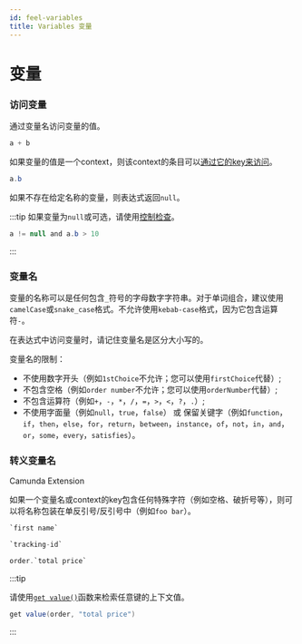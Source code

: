 ```yaml
---
id: feel-variables
title: Variables 变量
---
```


# 变量

### 访问变量

通过变量名访问变量的值。

```java
a + b
```

如果变量的值是一个context，则该context的条目可以[通过它的key来访问](./6-feel-context-expressions.mdx#获取条目条目路径)。

```java
a.b

```

如果不存在给定名称的变量，则表达式返回`null`。

:::tip
如果变量为`null`或可选，请使用[控制检查](./2-feel-boolean-expressions.mdx#空值检查)。

```java
a != null and a.b > 10
```
:::

### 变量名

变量的名称可以是任何包含`_`符号的字母数字字符串。对于单词组合，建议使用`camelCase`或`snake_case`格式。不允许使用`kebab-case`格式，因为它包含运算符`-`。

在表达式中访问变量时，请记住变量名是区分大小写的。

变量名的限制：
- 不使用数字开头（例如`1stChoice`不允许；您可以使用`firstChoice`代替）;
- 不包含空格（例如`order number`不允许；您可以使用`orderNumber`代替）;
- 不包含运算符（例如`+`，`-`，`*`，`/`，`=`，`>`，`<`，`?`，`.`）;
- 不使用字面量（例如`null`，`true`，`false`） 或 保留关键字（例如`function`，`if`，`then`，`else`，`for`，`return`，`between`，`instance`，`of`，`not`，`in`，`and`，`or`，`some`，`every`，`satisfies`）。


### 转义变量名

<Highlight color="#c54302">Camunda Extension</Highlight>

如果一个变量名或context的key包含任何特殊字符（例如空格、破折号等），则可以将名称包装在单反引号/反引号中（例如``foo bar``）。

```java
`first name`

`tracking-id`

order.`total price`
```

:::tip

请使用[`get value()`](../5-内置函数/6-feel-built-in-functions-context.mdx#get-valuecontext-key)函数来检索任意键的上下文值。

```java
get value(order, "total price")
```
:::